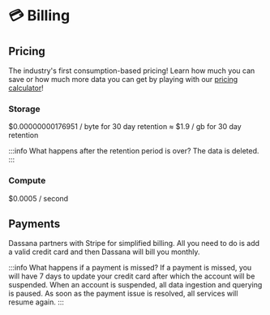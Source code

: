 # 💳 Billing

## Pricing
The industry's first consumption-based pricing! Learn how much you can save or how much more data you can get by playing with our [pricing calculator](https://lake.dassana.io/#pricing)!

### Storage
$0.00000000176951 / byte for 30 day retention ≈ $1.9 / gb for 30 day retention

:::info What happens after the retention period is over?
The data is deleted.
:::

### Compute
$0.0005 / second

## Payments
Dassana partners with Stripe for simplified billing. All you need to do is add a valid credit card and then Dassana will bill you monthly.

:::info What happens if a payment is missed?
If a payment is missed, you will have 7 days to update your credit card after which the account will be suspended. When an account is suspended, all data ingestion and querying is paused. As soon as the payment issue is resolved, all services will resume again.
:::


<VisitSupport />